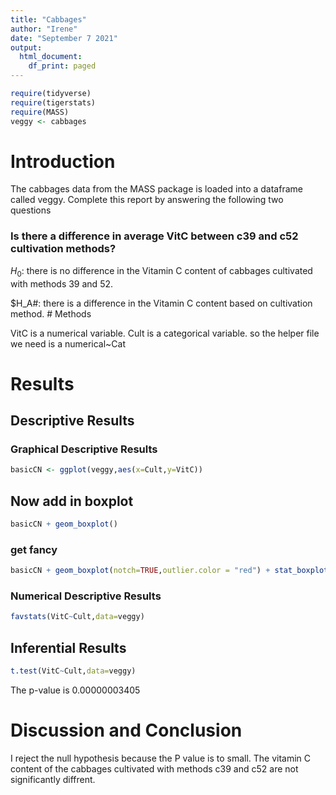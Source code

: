 ```yaml
---
title: "Cabbages"
author: "Irene"
date: "September 7 2021"
output:
  html_document:
    df_print: paged
---
```


```r
require(tidyverse)
require(tigerstats)
require(MASS)
veggy <- cabbages
```

# Introduction

<!--In this section you explain what you are trying to show.  Where did the data come from?  What is the research or other question you are trying to answer?!-->
 The cabbages data from the MASS package is loaded into a dataframe called veggy. Complete this report by answering the following two questions  
 
### Is there a difference in average VitC between c39 and c52 cultivation methods?

$H_0$: there is no difference in the Vitamin C content of cabbages cultivated with methods 39 and 52.

$H_A#: there is a difference in the Vitamin C content based on cultivation method.
# Methods

<!--Decide on your methods:  use "variable analysis" or other appropriate descriptors.  Make sure to choose at least one graphical method and at least one numerical method.!-->

VitC is a numerical variable. Cult is a categorical variable. so the helper file we need is a numerical~Cat 

# Results

<!--Divide this section into two sub-sections:  One for your descriptive  results and one for your inferential results.!-->

## Descriptive Results

### Graphical Descriptive Results

<!--Graphical results here.  Make sure to show your code.  Provide appropriate labels for axes, giving units if possible, and provide a good title for the graph, too.  Use the graphical results to describe the patterns if any that exist in the data as focused toward the research question!-->
```r
basicCN <- ggplot(veggy,aes(x=Cult,y=VitC))
```
## Now add in boxplot

```r
basicCN + geom_boxplot()
```
  
  
### get fancy  

```r
basicCN + geom_boxplot(notch=TRUE,outlier.color = "red") + stat_boxplot(geom ='errorbar') + labs(title="Fancy notch boxplot \n with 2 lines")
```



### Numerical Descriptive Results

<!--Numerical results go here. Use the numerical results to describe the patterns if any that exist in the data as focused toward the research question!-->

```r
favstats(VitC~Cult,data=veggy)
```

## Inferential Results


<!--State hypothesis clearly.  Make sure your discussion of the inferential test covers all the aspects that the test output produces, such as test statistic, p-value etc.  Make a decision about the null hypothesis, explain the assumptions on which the selected test/procedure was based, and why the chosen procedure satisfys the assumptions and is appropriate to answer the research question!-->

```r
t.test(VitC~Cult,data=veggy)
```
The p-value is 0.00000003405

# Discussion and Conclusion

<!--Discussion and conclusion here.  If you found a relationship be sure to consider whether the relationship occurs because one of the variavbles causes the other, or whether they perhasps are related for some other reason.  Watch the chapter 6 videos from the GeorgeTown videos collection.!-->
I reject the null hypothesis because the P value is to small. The vitamin C content of the cabbages cultivated with methods c39 and c52 are not significantly diffrent. 
